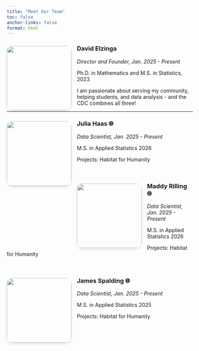 ```yaml
---
title: "Meet Our Team"
toc: false
anchor-links: false
format: html
---
```


<img src="_images/david_elzinga.jpg" 
     style="float: left; margin-right: 15px; margin-top: 12px; width: 175px; height: 175px; object-fit: cover; 
            border-radius: 15px; box-shadow: 0 4px 6px rgba(0, 0, 0, 0.1); vertical-align: top;">

### David Elzinga 
<p>*Director and Founder, Jan. 2025 - Present*

Ph.D. in Mathematics and M.S. in Statistics, 2023

I am passionate about serving my community, helping students, and data analysis - and the CDC combines all three! </p>

---

<img src="_images/julia_haas.jpg" 
     style="float: left; margin-right: 15px; margin-top: 12px; width: 175px; height: 175px; object-fit: cover; 
            border-radius: 15px; box-shadow: 0 4px 6px rgba(0, 0, 0, 0.1); vertical-align: top;">


### Julia Haas <a href="https://www.linkedin.com/in/julia-haas1" style="text-decoration: none;">🌐</a>

<p>*Data Scientist, Jan. 2025 - Present*

M.S. in Applied Statistics 2026

Projects: Habitat for Humanity</p>

<br>

<img src="_images/maddy_rilling.jpg" 
     style="float: left; margin-right: 15px; margin-top: 12px; width: 175px; height: 175px; object-fit: cover; 
            border-radius: 15px; box-shadow: 0 4px 6px rgba(0, 0, 0, 0.1); vertical-align: top;">


### Maddy Rilling <a href="https://www.linkedin.com/in/maddy-rilling/" style="text-decoration: none;">🌐</a> 

<p>*Data Scientist, Jan. 2025 - Present*

M.S. in Applied Statistics 2026

Projects: Habitat for Humanity</p>

<br>

<img src="_images/james_spalding.jpeg" 
     style="float: left; margin-right: 15px; margin-top: 12px; width: 175px; height: 175px; object-fit: cover; 
            border-radius: 15px; box-shadow: 0 4px 6px rgba(0, 0, 0, 0.1); vertical-align: top;">


### James Spalding <a href="github.com/jamesspalding" style="text-decoration: none;">🌐</a> 

<p>*Data Scientist, Jan. 2025 - Present*

M.S. in Applied Statistics 2025

Projects: Habitat for Humanity</p>


